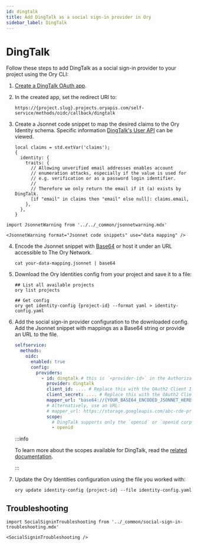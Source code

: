 ```yaml
---
id: dingtalk
title: Add DingTalk as a social sign-in provider in Ory
sidebar_label: DingTalk
---
```


# DingTalk

Follow these steps to add DingTalk as a social sign-in provider to your project using the Ory CLI:

1. [Create a DingTalk OAuth app](https://open-dev.dingtalk.com/fe/app#/corp/app).
2. In the created app, set the redirect URI to:

   ```shell
   https://{project.slug}.projects.oryapis.com/self-service/methods/oidc/callback/dingtalk
   ```

3. Create a Jsonnet code snippet to map the desired claims to the Ory Identity schema. Specific information
   [DingTalk's User API](https://open.dingtalk.com/document/orgapp-server/dingtalk-retrieve-user-information) can be viewed.

   ```jsonnet
   local claims = std.extVar('claims');
   {
     identity: {
       traits: {
         // Allowing unverified email addresses enables account
         // enumeration attacks, especially if the value is used for
         // e.g. verification or as a password login identifier.
         //
         // Therefore we only return the email if it (a) exists by DingTalk.
         [if "email" in claims then "email" else null]: claims.email,
       },
     },
   }
   ```

```mdx-code-block
import JsonnetWarning from '../../_common/jsonnetwarning.mdx'

<JsonnetWarning format="Jsonnet code snippets" use="data mapping" />
```

4. Encode the Jsonnet snippet with [Base64](https://www.base64encode.org/) or host it under an URL accessible to The Ory Network.

   ```shell
   cat your-data-mapping.jsonnet | base64
   ```

5. Download the Ory Identities config from your project and save it to a file:

   ```shell
   ## List all available projects
   ory list projects

   ## Get config
   ory get identity-config {project-id} --format yaml > identity-config.yaml
   ```

6. Add the social sign-in provider configuration to the downloaded config. Add the Jsonnet snippet with mappings as a Base64
   string or provide an URL to the file.

   ```yaml
   selfservice:
     methods:
       oidc:
         enabled: true
         config:
           providers:
             - id: dingtalk # this is `<provider-id>` in the Authorization callback URL. DO NOT CHANGE IT ONCE SET!
               provider: dingtalk
               client_id: .... # Replace this with the OAuth2 Client ID provided by DingTalk
               client_secret: .... # Replace this with the OAuth2 Client Secret provided by DingTalk
               mapper_url: "base64://{YOUR_BASE64_ENCODED_JSONNET_HERE}"
               # Alternatively, use an URL:
               # mapper_url: https://storage.googleapis.com/abc-cde-prd/9cac9717f007808bf17f22ce7f4295c739604b183f05ac4afb4
               scope:
                 # DingTalk supports only the `openid` or `openid corpid` scopes. For a basic setup, use the `openid` scope.
                 - openid
   ```

   :::info

   To learn more about the scopes available for DingTalk, read the
   [related documentation](https://open.dingtalk.com/document/orgapp-server/tutorial-obtaining-user-personal-information).

   :::

7. Update the Ory Identities configuration using the file you worked with:

   ```shell
   ory update identity-config {project-id} --file identity-config.yaml
   ```

## Troubleshooting

```mdx-code-block
import SocialSigninTroubleshooting from '../_common/social-sign-in-troubleshooting.mdx'

<SocialSigninTroubleshooting />
```
